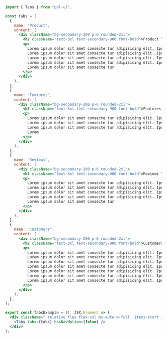 ```jsx
import { Tabs } from "pol-ui";

const tabs = [
  {
    name: "Product",
    content: (
      <div className="bg-secondary-200 p-6 rounded-2xl">
        <h2 className="text-3xl text-secondary-900 font-bold">Product Tab</h2>
        <p>
          Lorem ipsum dolor sit amet consecte tur adipisicing elit. Ipsam, quas.
          Lorem ipsum dolor sit amet consecte tur adipisicing elit. Ipsam, quas.
          Lorem ipsum dolor sit amet consecte tur adipisicing elit. Ipsam, quas.
          Lorem ipsum dolor sit amet consecte tur adipisicing elit. Ipsam, quas.
          Lorem ipsum dolor sit amet consecte tur
        </p>
      </div>
    ),
  },
  {
    name: "Features",
    content: (
      <div className="bg-secondary-200 p-6 rounded-2xl">
        <h2 className="text-3xl text-secondary-900 font-bold">Features Tab</h2>
        <p>
          Lorem ipsum dolor sit amet consecte tur adipisicing elit. Ipsam, quas.
          Lorem ipsum dolor sit amet consecte tur adipisicing elit. Ipsam, quas.
          Lorem ipsum dolor sit amet consecte tur adipisicing elit. Ipsam, quas.
          Lorem
        </p>
      </div>
    ),
  },
  {
    name: "Reviews",
    content: (
      <div className="bg-secondary-200 p-6 rounded-2xl">
        <h2 className="text-3xl text-secondary-900 font-bold">Reviews Tab</h2>
        <p>
          Lorem ipsum dolor sit amet consecte tur adipisicing elit. Ipsam, quas.
          Lorem ipsum dolor sit amet consecte tur adipisicing elit. Ipsam, quas.
          Lorem ipsum dolor sit amet consecte tur adipisicing elit. Ipsam, quas.
          Lorem ipsum dolor sit amet consecte tur adipisicing elit. Ipsam, quas.
          Lorem ipsum dolor sit amet consecte tur
        </p>
      </div>
    ),
  },
  {
    name: "Customers",
    content: (
      <div className="bg-secondary-200 p-6 rounded-2xl">
        <h2 className="text-3xl text-secondary-900 font-bold">Customers Tab</h2>
        <p>
          Lorem ipsum dolor sit amet consecte tur adipisicing elit. Ipsam, quas.
          Lorem ipsum dolor sit amet consecte tur adipisicing elit. Ipsam, quas.
          Lorem ipsum dolor sit amet consecte tur adipisicing elit. Ipsam, quas.
          Lorem ipsum dolor sit amet consecte tur adipisicing elit. Ipsam, quas.
          Lorem ipsum dolor sit amet consecte tur adipisicing elit. Ipsam, quas.
          Lorem ipsum dolor sit amet consecte tur adipisicing elit. Ipsam, quas.
          Lorem ipsum dolor sit amet consecte tur adipisicing elit. Ipsam, quas.
        </p>
      </div>
    ),
  },
];

export const TabsExample = (): JSX.Element => (
  <div className=" relative flex flex-col mx-auto w-full  items-start justify-start">
    <Tabs tabs={tabs} hasNavMotion={false} />
  </div>
);
```
